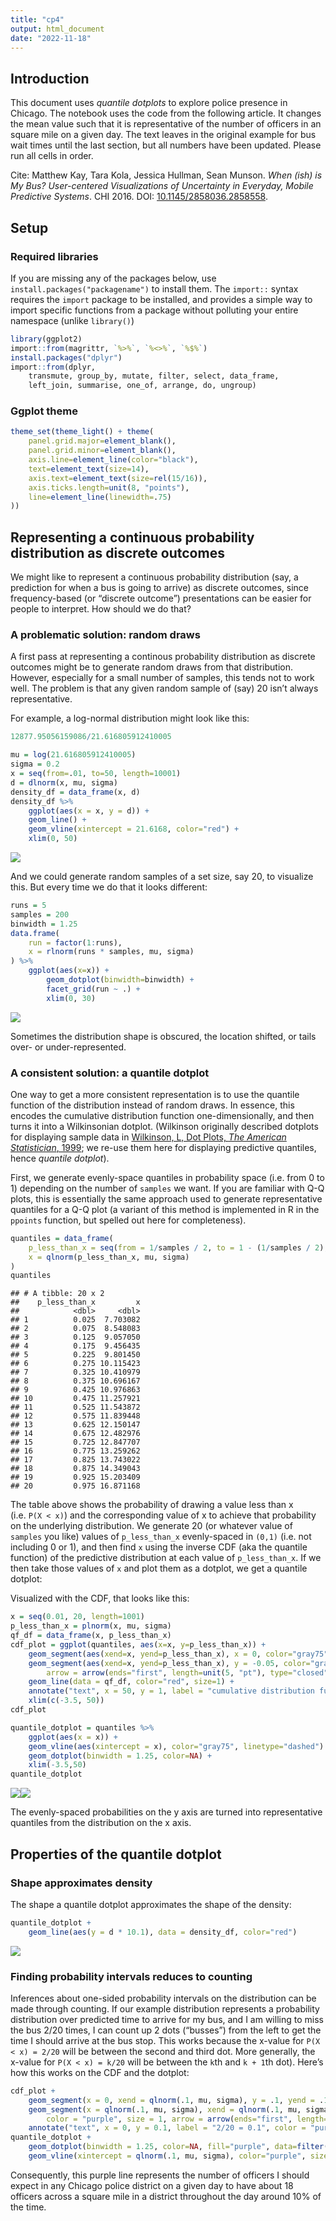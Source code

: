 ```yaml
---
title: "cp4"
output: html_document
date: "2022-11-18"
---
```


Introduction
------------

This document uses *quantile dotplots* to explore police presence in Chicago. 
The notebook uses the code from the following article. It changes the mean value
such that it is representative of the number of officers in an square mile on a 
given day. The text leaves in the original example for bus wait times until the 
last section, but all numbers have been updated. Please run all cells in order.  

Cite: Matthew Kay, Tara Kola, Jessica Hullman, Sean Munson. *When (ish) is My Bus? User-centered Visualizations of Uncertainty in Everyday, Mobile Predictive Systems*. CHI 2016. DOI: [10.1145/2858036.2858558](http://dx.doi.org/10.1145/2858036.2858558).

Setup
-----

### Required libraries

If you are missing any of the packages below, use `install.packages("packagename")` to install them. The `import::` syntax requires the `import` package to be installed, and provides a simple way to import specific functions from a package without polluting your entire namespace (unlike `library()`)

``` r
library(ggplot2)
import::from(magrittr, `%>%`, `%<>%`, `%$%`)
install.packages("dplyr")
import::from(dplyr, 
    transmute, group_by, mutate, filter, select, data_frame,
    left_join, summarise, one_of, arrange, do, ungroup)
```

### Ggplot theme

``` r
theme_set(theme_light() + theme(
    panel.grid.major=element_blank(), 
    panel.grid.minor=element_blank(),
    axis.line=element_line(color="black"),
    text=element_text(size=14),
    axis.text=element_text(size=rel(15/16)),
    axis.ticks.length=unit(8, "points"),
    line=element_line(linewidth=.75)
))
```

Representing a continuous probability distribution as discrete outcomes
-----------------------------------------------------------------------

We might like to represent a continuous probability distribution (say, a prediction for when a bus is going to arrive) as discrete outcomes, since frequency-based (or "discrete outcome") presentations can be easier for people to interpret. How should we do that?

### A problematic solution: random draws

A first pass at representing a continous probability distribution as discrete outcomes might be to generate random draws from that distribution. However, especially for a small number of samples, this tends not to work well. The problem is that any given random sample of (say) 20 isn't always representative.

For example, a log-normal distribution might look like this:
```r
12877.95056159086/21.616805912410005
```

``` r
mu = log(21.616805912410005)
sigma = 0.2
x = seq(from=.01, to=50, length=10001)
d = dlnorm(x, mu, sigma)
density_df = data_frame(x, d)
density_df %>%
    ggplot(aes(x = x, y = d)) +
    geom_line() +
    geom_vline(xintercept = 21.6168, color="red") + 
    xlim(0, 50)
```

![](quantile-dotplots_files/figure-markdown_github/reference_dist-1.png)

And we could generate random samples of a set size, say 20, to visualize this. But every time we do that it looks different:

``` r
runs = 5
samples = 200
binwidth = 1.25
data.frame(
    run = factor(1:runs),
    x = rlnorm(runs * samples, mu, sigma)
) %>%
    ggplot(aes(x=x)) +
        geom_dotplot(binwidth=binwidth) +
        facet_grid(run ~ .) +
        xlim(0, 30)
```

![](quantile-dotplots_files/figure-markdown_github/random_draws-1.png)

Sometimes the distribution shape is obscured, the location shifted, or tails over- or under-represented.

### A consistent solution: a quantile dotplot

One way to get a more consistent representation is to use the quantile function of the distribution instead of random draws. In essence, this encodes the cumulative distribution function one-dimensionally, and then turns it into a Wilkinsonian dotplot. (Wilkinson originally described dotplots for displaying sample data in [Wilkinson, L, Dot Plots, *The American Statistician*, 1999](dx.doi.org/10.1080/00031305.1999.10474474); we re-use them here for displaying predictive quantiles, hence *quantile dotplot*).

First, we generate evenly-space quantiles in probability space (i.e. from 0 to 1) depending on the number of `samples` we want. If you are familiar with Q-Q plots, this is essentially the same approach used to generate representative quantiles for a Q-Q plot (a variant of this method is implemented in R in the `ppoints` function, but spelled out here for completeness).

``` r
quantiles = data_frame(
    p_less_than_x = seq(from = 1/samples / 2, to = 1 - (1/samples / 2), length=samples),
    x = qlnorm(p_less_than_x, mu, sigma)
)
quantiles
```

    ## # A tibble: 20 x 2
    ##    p_less_than_x         x
    ##            <dbl>     <dbl>
    ## 1          0.025  7.703082
    ## 2          0.075  8.548083
    ## 3          0.125  9.057050
    ## 4          0.175  9.456435
    ## 5          0.225  9.801450
    ## 6          0.275 10.115423
    ## 7          0.325 10.410979
    ## 8          0.375 10.696167
    ## 9          0.425 10.976863
    ## 10         0.475 11.257921
    ## 11         0.525 11.543872
    ## 12         0.575 11.839448
    ## 13         0.625 12.150147
    ## 14         0.675 12.482976
    ## 15         0.725 12.847707
    ## 16         0.775 13.259262
    ## 17         0.825 13.743022
    ## 18         0.875 14.349043
    ## 19         0.925 15.203409
    ## 20         0.975 16.871168

The table above shows the probability of drawing a value less than x (i.e. `P(X < x)`) and the corresponding value of x to achieve that probability on the underlying distribution. We generate 20 (or whatever value of `samples` you like) values of `p_less_than_x` evenly-spaced in `(0,1)` (i.e. not including 0 or 1), and then find `x` using the inverse CDF (aka the quantile function) of the predictive distribution at each value of `p_less_than_x`. If we then take those values of `x` and plot them as a dotplot, we get a quantile dotplot:

Visualized with the CDF, that looks like this:

``` r
x = seq(0.01, 20, length=1001)
p_less_than_x = plnorm(x, mu, sigma)
qf_df = data_frame(x, p_less_than_x)
cdf_plot = ggplot(quantiles, aes(x=x, y=p_less_than_x)) +
    geom_segment(aes(xend=x, yend=p_less_than_x), x = 0, color="gray75", linetype="dashed") +
    geom_segment(aes(xend=x, yend=p_less_than_x), y = -0.05, color="gray75", linetype="dashed",
        arrow = arrow(ends="first", length=unit(5, "pt"), type="closed")) +    
    geom_line(data = qf_df, color="red", size=1) +
    annotate("text", x = 50, y = 1, label = "cumulative distribution function", color="red", hjust=1, vjust=1.5) +
    xlim(c(-3.5, 50))
cdf_plot

quantile_dotplot = quantiles %>%
    ggplot(aes(x = x)) +
    geom_vline(aes(xintercept = x), color="gray75", linetype="dashed") +  
    geom_dotplot(binwidth = 1.25, color=NA) +
    xlim(-3.5,50)
quantile_dotplot
```

![](quantile-dotplots_files/figure-markdown_github/quantile_dotplot_generation-1.png)![](quantile-dotplots_files/figure-markdown_github/quantile_dotplot_generation-2.png)

The evenly-spaced probabilities on the y axis are turned into representative quantiles from the distribution on the x axis.

Properties of the quantile dotplot
----------------------------------

### Shape approximates density

The shape a quantile dotplot approximates the shape of the density:

```r
quantile_dotplot +
    geom_line(aes(y = d * 10.1), data = density_df, color="red")
```

![](quantile-dotplots_files/figure-markdown_github/quantile_dotplot_with_density-1.png)

### Finding probability intervals reduces to counting

Inferences about one-sided probability intervals on the distribution can be made through counting. If our example distribution represents a probability distribution over predicted time to arrive for my bus, and I am willing to miss the bus 2/20 times, I can count up 2 dots ("busses") from the left to get the time I should arrive at the bus stop. This works because the x-value for `P(X < x) = 2/20` will be between the second and third dot. More generally, the x-value for `P(X < x) = k/20` will be between the `k`th and `k + 1`th dot). Here's how this works on the CDF and the dotplot:

``` r
cdf_plot +
    geom_segment(x = 0, xend = qlnorm(.1, mu, sigma), y = .1, yend = .1, color = "purple", size = 1) +  
    geom_segment(x = qlnorm(.1, mu, sigma), xend = qlnorm(.1, mu, sigma), y = -0.05, yend = .1, 
        color = "purple", size = 1, arrow = arrow(ends="first", length=unit(5, "pt"), type="closed")) +
    annotate("text", x = 0, y = 0.1, label = "2/20 = 0.1", color = "purple", hjust = 1.1)
quantile_dotplot +
    geom_dotplot(binwidth = 1.25, color=NA, fill="purple", data=filter(quantiles, p_less_than_x < .1)) +
    geom_vline(xintercept = qlnorm(.1, mu, sigma), color="purple", size=1) 
```

Consequently, this purple line represents the number of officers I should expect in any Chicago police district on a given day to have about 18 officers across a square mile in a district throughout the day around 10% of the time.
